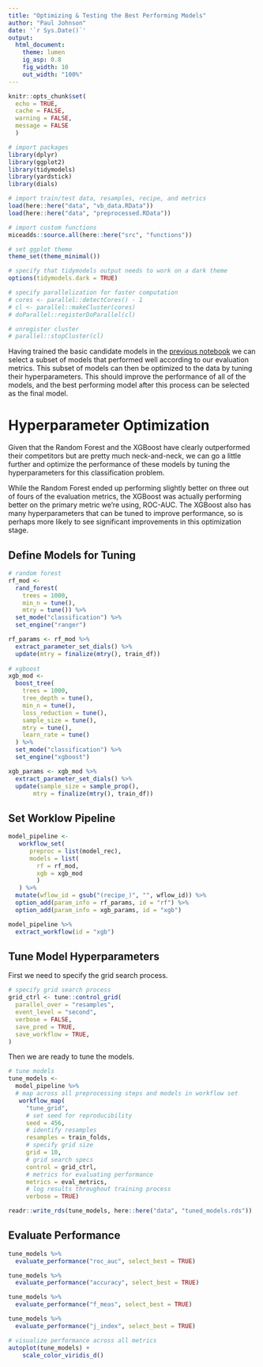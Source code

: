 ```yaml
---
title: "Optimizing & Testing the Best Performing Models"
author: "Paul Johnson"
date: '`r Sys.Date()`'
output: 
  html_document: 
    theme: lumen
    ig_asp: 0.8
    fig_width: 10
    out_width: "100%"
---
```


```r

knitr::opts_chunk$set(
  echo = TRUE,
  cache = FALSE,
  warning = FALSE,
  message = FALSE
  )

# import packages
library(dplyr)
library(ggplot2)
library(tidymodels)
library(yardstick)
library(dials)

# import train/test data, resamples, recipe, and metrics
load(here::here("data", "vb_data.RData"))
load(here::here("data", "preprocessed.RData"))

# import custom functions
miceadds::source.all(here::here("src", "functions"))

# set ggplot theme
theme_set(theme_minimal())

# specify that tidymodels output needs to work on a dark theme
options(tidymodels.dark = TRUE)

# specify parallelization for faster computation
# cores <- parallel::detectCores() - 1
# cl <- parallel::makeCluster(cores)
# doParallel::registerDoParallel(cl)

# unregister cluster
# parallel::stopCluster(cl)

```

Having trained the basic candidate models in the [previous notebook](./src/03-training.Rmd) we can select a subset of models that performed well according to our evaluation metrics. This subset of models can then be optimized to the data by tuning their hyperparameters. This should improve the performance of all of the models, and the best performing model after this process can be selected as the final model.

# Hyperparameter Optimization

Given that the Random Forest and the XGBoost have clearly outperformed their competitors but are pretty much neck-and-neck, we can go a little further and optimize the performance of these models by tuning the hyperparameters for this classification problem.

While the Random Forest ended up performing slightly better on three out of fours of the evaluation metrics, the XGBoost was actually performing better on the primary metric we're using, ROC-AUC. The XGBoost also has many hyperparameters that can be tuned to improve performance, so is perhaps more likely to see significant improvements in this optimization stage.

<!-- We will also include the K-Nearest Neighbours (KNN) model and the Neural Network in this stage. The KNN performed pretty well and serves as a high baseline to compare the Random Forest and XGBoost models, and while the Neural Network didn't perform particularly well, it should see significant improvements (perhaps even more so than the XGBoost) when tuned. While it's unlikely to come out on top in the end, it will be interesting to include it, so we are doing so! -->

## Define Models for Tuning

```r

# random forest
rf_mod <-
  rand_forest(
    trees = 1000,
    min_n = tune(),
    mtry = tune()) %>%
  set_mode("classification") %>%
  set_engine("ranger")

rf_params <- rf_mod %>%
  extract_parameter_set_dials() %>%
  update(mtry = finalize(mtry(), train_df))
 
# xgboost
xgb_mod <-
  boost_tree(
    trees = 1000,
    tree_depth = tune(),
    min_n = tune(),
    loss_reduction = tune(),
    sample_size = tune(),
    mtry = tune(),
    learn_rate = tune()
  ) %>%
  set_mode("classification") %>%
  set_engine("xgboost")

xgb_params <- xgb_mod %>% 
  extract_parameter_set_dials() %>%
  update(sample_size = sample_prop(),
       mtry = finalize(mtry(), train_df))

```

## Set Worklow Pipeline

```r

model_pipeline <- 
   workflow_set(
      preproc = list(model_rec),
      models = list(
        rf = rf_mod,
        xgb = xgb_mod
        )
   ) %>%
  mutate(wflow_id = gsub("(recipe_)", "", wflow_id)) %>%
  option_add(param_info = rf_params, id = "rf") %>%
  option_add(param_info = xgb_params, id = "xgb")

model_pipeline %>%
  extract_workflow(id = "xgb")

```

## Tune Model Hyperparameters

First we need to specify the grid search process.

```r

# specify grid search process
grid_ctrl <- tune::control_grid(
  parallel_over = "resamples",
  event_level = "second",
  verbose = FALSE,
  save_pred = TRUE,
  save_workflow = TRUE,
)

```

Then we are ready to tune the models.

```r

# tune models
tune_models <-
  model_pipeline %>% 
  # map across all preprocessing steps and models in workflow set
   workflow_map(
     "tune_grid",
     # set seed for reproducibility
     seed = 456,
     # identify resamples
     resamples = train_folds,
     # specify grid size
     grid = 10,
     # grid search specs
     control = grid_ctrl,
     # metrics for evaluating performance
     metrics = eval_metrics,
     # log results throughout training process
     verbose = TRUE)

```

```r

readr::write_rds(tune_models, here::here("data", "tuned_models.rds"))

```

## Evaluate Performance

```r

tune_models %>%
  evaluate_performance("roc_auc", select_best = TRUE)

tune_models %>%
  evaluate_performance("accuracy", select_best = TRUE)

tune_models %>%
  evaluate_performance("f_meas", select_best = TRUE)

tune_models %>%
  evaluate_performance("j_index", select_best = TRUE)

# visualize performance across all metrics
autoplot(tune_models) +
    scale_color_viridis_d()

```
